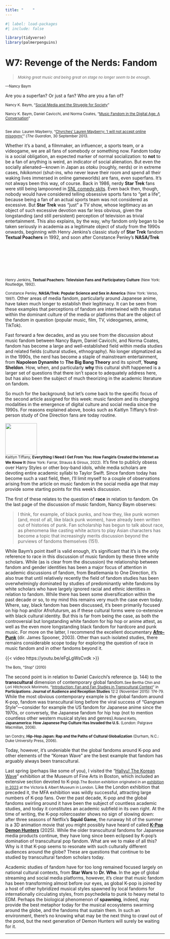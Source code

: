 ```yaml
---
title: "    "
---
```


```r
#| label: load-packages
#| include: false

library(tidyverse)
library(palmerpenguins)
```

# W7: Revenge of the Nerds: Fandom

><small>*Making great music and being great on stage no longer seem to be enough*</small>.

<small>---Nancy Baym</small>

Are you a superfan? Or just a fan? Who are you a fan of?

::: {.column-margin}

<small>
Nancy K. Baym, "[Social Media and the Struggle for Society](pdf/baym-social-media-society.pdf)"<br><br> 
Nancy K. Baym, Daniel Cavicchi, and Norma Coates, "[Music Fandom in the Digital Age: A Conversation](pdf/baym-music-fandom.pdf)"<br><br>

See also: Lauren Mayberry, "[Chvrches' Lauren Mayberry: 'I will not accept online misogyny'](https://www.theguardian.com/music/musicblog/2013/sep/30/chvrches-lauren-mayberry-online-misogyny)" (*The Guardian*, 30 September 2013.
</small>

:::

Whether it's a band, a filmmaker, an influencer, a sports team, or a videogame, we are all fans of somebody or something now. Fandom today is a social obligation, an expected marker of normal socialization: to **not** to be a fan of anything is weird, an indicator of social alienation. But even the socially alienated---known in Japan as *otaku* (roughly, nerds) or in extreme cases, *hikikomori* (shut-ins, who never leave their room and spend all their waking lives immersed in online gameworlds) are fans, even superfans. It's not always been this way, of course. Back in 1986, nerdy **Star Trek** fans were still being lampooned in [SNL comedy skits](https://trekmovie.com/2021/09/06/william-shatner-defends-1986-get-a-life-snl-skit-after-criticism-from-rod-roddenberry/). Even back then, though, nobody would have considered telling obsessive sports fans to "get a life", because being a fan of an actual sports team was not considered as excessive. But **Star Trek** was "just" a TV show, whose legitimacy as an object of such excessive devotion was far less obvious, given the longstanding (and still persistent) perception of television as trivial entertainment. This also explains, by the way, why fandom only began to be taken seriously in academia as a legitimate object of study from the 1990s onwards, beginning with Henry Jenkins's classic study of **Star Trek** fandom  **Textual Poachers** in 1992, and soon after Constance Penley's **NASA/Trek**[<br><br><br><br><br><br><br><br><small>Henry Jenkins, **Textual Poachers: Television Fans and Participatory Culture** (New York: Routledge, 1992).<br><br> Constance Penley, **NASA/Trek: Popular Science and Sex in America** (New York: Verso, 1997).</small>]{.aside} Other areas of media fandom, particularly around Japanese anime, have taken much longer to establish their legitimacy. It can be seen from these examples that perceptions of fandom are intertwined with the status within the dominant culture of the media or platforms that are the object of the fandom in question (popular music, film, TV, videogames, anime, TikTok).

Fast forward a few decades, and as you see from the discussion about music fandom between Nancy Baym, Daniel Cavicchi, and Norma Coates, fandom has become a large and well-established field within media studies and related fields (cultural studies, ethnography). No longer stigmatized as in the 1990s, the nerd has become a staple of mainstream entertainment, from **Napoleon Dynamite** to **The Big Bang Theory** and its spinoff, **Young Sheldon**. How, when, and particularly **why** this cultural shift happened is a larger set of questions that there isn't space to adequately address here, but has also been the subject of much theorizing in the academic literature on fandom.

So much for the background; but let's come back to the specific focus of the second article assigned for this week: music fandom and its changing modalities in the emergence of digital culture and social media since the 1990s. For reasons explained above, books such as Kaitlyn Tiffany's first-person study of One Direction fans are today routine.[<br><br>[![](img/kaitlyn-tiffany.jpeg){width=100}](https://us.macmillan.com/books/9780374539184/everythingineedigetfromyou/)<br><small>Kaitlyn Tiffany, **Everything I Need I Get From You: How Fangirls Created the Internet as We Know It** (New York: Farrar, Strauss & Giroux, 2022).</small>]{.aside} It's fine to publicly obsess over Harry Styles or other boy-band idols, while media scholars are devoting entire academic syllabi to Taylor Swift. Since fandom today has become such a vast field, then, I'll limit myself to a couple of observations arising from the article on music fandom in the social media age that may provide some starting points for this week's discussion.

The first of these relates to the question of **race** in relation to fandom. On the last page of the discussion of music fandom, Nancy Baym observes:

>I think, for example, of black punks, and how they, like punk women (and, most of all, like black punk women), have already been written out of histories of punk. Fan scholarship has begun to talk about race, as phenomena like casting white actors to play Asian characters has become a topic that increasingly merits discussion beyond the purviews of fandoms themselves (151).

While Baym's point itself is valid enough, it's significant that it's is the only reference to race in this discussion of music fandom by these three white scholars. While (as is clear from the discussion) the relationship between fandom and gender identities has been a major focus of attention in academic discussions of fandom, from Beatlemania to One Direction, it's also true that until relatively recently the field of fandom studies has been overwhelmingly dominated by studies of predominantly white fandoms by white scholars who have largely ignored racial and ethnic identities in relation to fandom. While there has been some diversification within the past decade or so, to my mind this remains very much the case even today. Where, say, black fandom has been discussed, it's been primarily focused on hip hop and/or Afrofutursm, as if these cultural forms were co-extensive with black cultural identity. But this is far from being the case, as both the controversial but longstanding white fandom for hip hop or anime attest, as well as the even more longstanding black fandom for hardcore and punk music. For more on the latter, I recommend the excellent documentary [**Afro-Punk**](https://www.spoonersnofun.com/afropunk) (dir. James Spooner, 2003). Other than such isolated studies, there remains considerable scope today for exploring the question of race in music fandom and in other fandoms beyond it.

{{< video https://youtu.be/eFgLgWsCvdk  >}}

<small>The Bots, "Stop" (2010)</small>

The second point is in relation to Daniel Cavicchi's reference (p. 144) to the **transcultural** dimension of contemporary global fandom.[<small>See Bertha Chin and Lori Hitchcock Morimoto, "[Introduction: Fan and Fan Studies in Transcultural Context](pdf/chin-morimoto-transcultural-fandom.pdf)" in **Participations: Journal of Audience and Reception Studies** 12:2 (November 2015): 174-79.</small>]{.aside} While the most obvious contemporary example is the global fandom around K-pop, fandom was transcultural long before the viral success of "Gangnam Style"---consider for example the US fandom for Japanese anime since the 1970s, or conversely, the Japanese fandom for hip hop (not to mention countless other western musical styles and genres).[<small>Roland Kelts, **Japanamerica: How Japanese Pop Culture Has Invaded the U.S.** (London: Palgrave Macmillan, 2006).<br><br>Ian Condry, **Hip-Hop Japan: Rap and the Paths of Cultural Globalization** (Durham, N.C.: Duke University Press, 2006).<br><br></small>]{.aside} Today, however, it's undeniable that the global fandoms around K-pop and other elements of the "Korean Wave" are the best example that fandom has arguably always been transcultural. 

Last spring (perhaps like some of you), I visited the "[Hallyu! The Korean Wave](https://www.mfa.org/exhibition/hallyu-the-korean-wave)" exhibition at the Museum of Fine Arts in Boston, which included an extensive section devoted to K-pop.[<small>The Boston exhibition originated in an [exhibition in 2023](https://www.vam.ac.uk/exhibitions/hallyu-the-korean-wave) at the Victoria & Albert Museum in London.</small>]{.aside} Like the London exhibition that preceded it, the MFA exhibition was wildly successful, attracting large numbers of K-pop fans. Over the past decade, K-pop and the global fandoms swirling around it have been the subject of countless academic studies, and today it constitutes an academic subfield in its own right. At the time of writing, the  K-pop rollercoaster shows no sign of slowing down: after three seasons of Netflix's **Squid Game**, the runaway hit of the summer is a 3D animation movie that you might possibly have heard of called [**K-Pop Demon Hunters**](https://www.netflix.com/latest?jbv=81498621) (2025). While the older transcultural fandoms for Japanese media products continue, they have long since been eclipsed by K-pop's domination of transcultural pop fandom. What are we to make of all this? Why is it that K-pop seems to resonate with such culturally different audiences around the globe? These are questions that continue to be studied by transcultural fandom scholars today.

Academic studies of fandom have for too long remained focused largely on national cultural contexts, from **Star Wars** to **Dr. Who**. In the age of global streaming and social media platforms, however, it's clear that music fandom has been transforming almost before our eyes, as global K-pop is joined by a host of other hybridized musical styles spawned by local fandoms for internationally circulating styles, from psychedelia to punk to heavy metal to EDM. Perhaps the biological phenomenon of **spawning**, indeed, may provide the best metaphor today for the musical ecosystems swarming around the globe, and the fandoms that sustain them. In such an environment, there's no knowing what may be the next thing to crawl out of the pond, but the next generation of Demon Hunters will surely be waiting for it.

***

<!-- Questions to think about: -->

<!-- - What do fans **do**? => Fan **practices** -->
<!-- - What do fans **want** => Fan **desires** -->
<!-- - What do fans **think**? => Fan **ideas** -->

<!-- Key concepts -->

<!-- - relational labor -->
<!-- - fake intimacy -->
<!-- - vulnerability dialectic -->
